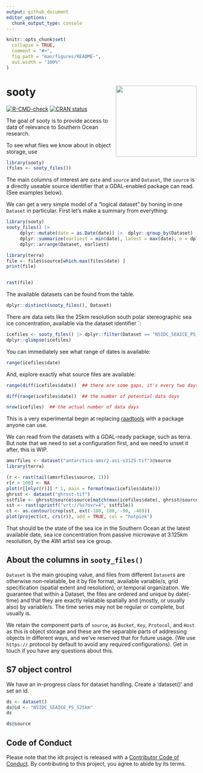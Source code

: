 ```yaml
---
output: github_document
editor_options: 
  chunk_output_type: console
---
```


<!-- README.md is generated from README.Rmd. Please edit that file -->

```r
knitr::opts_chunk$set(
  collapse = TRUE,
  comment = "#>",
  fig.path = "man/figures/README-",
  out.width = "100%"
)
```


# sooty  <img src="man/figures/hex-sooty.png" align="right" height="188" width="214" />


<!-- badges: start -->
[![R-CMD-check](https://github.com/mdsumner/sooty/actions/workflows/R-CMD-check.yaml/badge.svg)](https://github.com/mdsumner/sooty/actions/workflows/R-CMD-check.yaml)
[![CRAN status](https://www.r-pkg.org/badges/version/sooty)](https://CRAN.R-project.org/package=sooty)
<!-- badges: end -->

The goal of sooty is to provide access to data of relevance to Southern Ocean research. 

To see what files we know about in object storage, use 

```r
library(sooty)
(files <- sooty_files())
```

The main columns of interest are `date` and `source` and `Dataset`, the `source` is a directly useable source identifier that a GDAL-enabled package can read. (See examples below).

We can get a very simple model of a "logical dataset" by honing in one `Dataset` in particular. First let's make a summary from everything: 

```r
library(sooty)
sooty_files() |> 
     dplyr::mutate(date = as.Date(date)) |>  dplyr::group_by(Dataset) |> 
     dplyr::summarize(earliest = min(date), latest = max(date), n = dplyr::n()) |> 
     dplyr::arrange(Dataset, earliest)
```

```r
library(terra)
file <- files$source[which.max(files$date) ]
print(file)


rast(file)
```


The available datasets can be found from the table. 

```r
dplyr::distinct(sooty_files(), Dataset)
```

There are data sets like the 25km resolution south polar stereographic sea ice concentration, available via the dataset identifier `: 

```r
icefiles <- sooty_files() |> dplyr::filter(Dataset == "NSIDC_SEAICE_PS_S25km")
dplyr::glimpse(icefiles)
```

You can immediately see what range of dates is available: 


```r
range(icefiles$date)
```

And, explore exactly what source files are available: 

```r

range(diff(icefiles$date))  ## there are some gaps, it's every two days to start and some are missing

diff(range(icefiles$date))  ## the number of potential data days

nrow(icefiles)  ## the actual number of data days
```

This is a very experimental begin at replacing [raadtools](https://github.com/AustralianAntarcticDivision/raadtools) with a package anyone can use. 


We can read from the datasets with a GDAL-ready package, such as terra. But note that we need to set a configuration first, and we need to unset it after,  this is WIP. 

```r
amsrfiles <- dataset("antarctica-amsr2-asi-s3125-tif")@source
library(terra)

(r <- rast(tail(amsrfiles$source, 1)))
r[r > 100] <- NA
plot(r[[nlyr(r)]] * 1, main = format(max(icefiles$date)))
ghrsst <- dataset("ghrsst-tif")
sstfile <- ghrsst@source$source[match(max(icefiles$date), ghrsst@source$date)]
sst <- rast(sprintf("vrt://%s?ovr=4", sstfile))
ct <- as.contour(crop(sst, ext(-180, 180, -90, -40)))
plot(project(ct, crs(r)), add = TRUE, col = "hotpink")
```

That should be the state of the sea ice in the Southern Ocean at the latest available date, sea ice concentration from passive microwave at 3.125km resolution, by the AWI artist sea ice group. 

## About the columns in `sooty_files()`

`Dataset` is the main grouping value, and files from different `Dataset`s are otherwise non-relatable, be it by file format, available variable/s, grid specification (spatial extent and resolution), or temporal organization.  We guarantee that within a Dataset, the files are ordered and unique by date(-time) and that they are  exactly relatable spatially and (mostly, or usually also) by variable/s. The time series may not be regular or complete, but usually is.
 
We retain the component parts of `source`, as `Bucket`, `Key`, `Protocol`, and `Host` as this is object storage and these are the separable parts of addressing objects in different ways, and we've reserved that for future usage. (We use `https://` protocol by default to avoid any required configurations). Get in touch if you have any questions about this. 

## S7 object control

We have an in-progress class for dataset handling. Create a 'dataset()' and set an id. 

```r
ds <- dataset()
ds@id <- "NSIDC_SEAICE_PS_S25km"
ds

ds@source
```


## Code of Conduct
  
Please note that the idt project is released with a [Contributor Code of Conduct](https://contributor-covenant.org/version/2/1/CODE_OF_CONDUCT.html). By contributing to this project, you agree to abide by its terms.

